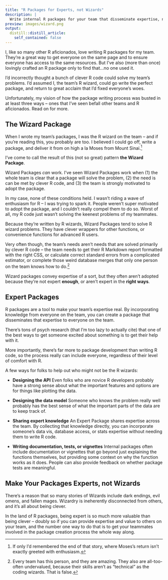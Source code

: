 ```yaml
---
title: "R Packages for Experts, not Wizards"
description: |
  Write internal R packages for your team that disseminate expertise, not cleverness.
preview: images/wizard.png
output:
  distill::distill_article:
    self_contained: false
---
```


I, like so many other R aficionados, love writing R packages for my team. They're a great way to get everyone on the same page and to ensure everyone has access to the same resources. But I've also (more than once) lovingly crafted an R package only to find that...no one used it.

I'd incorrectly thought a bunch of clever R code could solve my team's problems. I'd assumed I, the team's R wizard, could go write the perfect package, and return to great acclaim that I'd fixed everyone's woes.

Unfortunately, my vision of how the package writing process was busted in at least three ways -- ones that I've seen befall other teams and R aficionados. Read on for more.

## The Wizard Package

When I wrote my team's packages, I was the R wizard on the team -- and if you're reading this, you probably are too. I believed I could go off, write a package, and deliver it from on high a la Moses from Mount Sinai.[^1]

[^1]: If only I'd remembered the end of that story, where Moses's return isn't exactly greeted with enthusiasm.

I've come to call the result of this (not so great) pattern **the Wizard Package**.

Wizard Packages *can* work. I've seen Wizard Packages work when (1) the whole team is clear that a package will solve the problem, (2) the need is can be met by clever R code, and (3) the team is strongly motivated to adopt the package.

In my case, none of these conditions held. I wasn't riding a wave of enthusiasm for R -- I was trying to spark it. People weren't super motivated to adopt the package, and I couldn't really compel them to do so. Worst of all, my R code just wasn't solving the keenest problems of my teammates.

Because they're written by R wizards, Wizard Packages tend to solve R wizard problems. They have clever wrappers for other functions, or convenience functions for advanced R users.

Very often though, the team's needs aren't needs that are solved primarily by clever R code -- the team needs to get their R Markdown report formatted with the right CSS, or calculate correct standard errors from a complicated estimator, or complete those weird database merges that only one person on the team knows how to do.[^2]

[^2]: Every team has this person, and they are amazing. They also are all-too-often undervalued, because their skills aren't as "technical" as the coding wizards. That is false.

Wizard packages convey expertise of a sort, but they often aren't adopted because they're not expert **enough**, or aren't expert in the **right ways**.

## Expert Packages

R packages are a tool to make your team's expertise real. By incorporating knowledge from everyone on the team, you can create a package that disseminates that expertise to everyone on the team.

There's tons of psych research (that I'm too lazy to actually cite) that one of the best ways to get someone excited about something is to get their help with it.

More importantly, there's far more to package development than writing R code, so the process really can include everyone, regardless of their level of comfort with R.

A few ways for folks to help out who might not be the R wizards:

-   **Designing the API** Even folks who are novice R developers probably have a strong sense about what the important features and options are for things like plotting the data.

-   **Designing the data model** Someone who knows the problem really well probably has the best sense of what the important parts of the data are to keep track of.

-   **Sharing expert knowledge** An Expert Package shares expertise across the team. By collecting that knowledge directly, you can incorporate someone's data vis, database access, or stats expertise without needing them to write R code.

-   **Writing documentation, tests, or vignettes** Internal packages often include documentation or vignettes that go beyond just explaining the functions themselves, but providing some context on why the function works as it does. People can also provide feedback on whether package tests are meaningful.

## Make Your Packages Experts, not Wizards
There's a reason that so many stories of Wizards include dark 
endings, evil omens, and fallen mages. Wizardry is ineherently disconnected
from others, and it's all about being clever. 

In the land of R packages, being expert is so much more valuable
than being clever -- doubly so if you can provide expertise and 
value to others on your team, and the number one way to do that is to get your teammates involved in the package creation process the whole way along.


